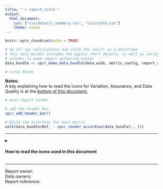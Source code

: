 ```yaml
---
title: "`r report_title`"
output: 
  html_document:
    css: ["css/details_summary.css", "css/style.css"]
    theme: cosmo
---
```


```r
knitr::opts_chunk$set(echo = TRUE)

# do all spc calculations and store the result in a dataframe
# this data_bundle includes the ggplot chart objects, as well as various
# columns to make report authoring easier
data_bundle <- spcr_make_data_bundle(data_wide, metric_config, report_config)

```

```r

# title block

```

**Notes:**  
A key explaining how to read the icons for Variation, Assurance, and Data Quality is at the [bottom of this document.](#icon-key)

```r

# main report render

# add the header bar
spcr_add_header_bar()

# build the accordion for each metric
walk(data_bundle$Ref, ~ spcr_render_accordion(data_bundle[., ]))

```

---

<details>
  <summary>
    <h4 class = "outer_flex" id="icon-key" style = "justify-content: flex-start">
    How to read the icons used in this document
    </h4>
  </summary>
  <div class = "details_content">

**SPC Variation Icons**

Used to summarise the type of variation seen in the most recent data point of a given measure.  

Icons | Variation Type | 
:----:|:---------------|
<img src = "../img/variation_icons/SC_HI_CON.png" class = "icon"> <img src = "../img/variation_icons/SC_LO_CON.png" class = "icon"> | The most recent data point exhibits special cause variation (in a concerning direction).  H is high, L is Low.  
<img src = "../img/variation_icons/SC_HI_IMP.png" class = "icon"> <img src = "../img/variation_icons/SC_LO_IMP.png" class = "icon"> | The most recent data point exhibits special cause variation (in an improving direction).  H is high, L is Low.  
<img src = "../img/variation_icons/SC_HI_NEUTRAL.png" class = "icon"> <img src = "../img/variation_icons/SC_LO_NEUTRAL.png" class = "icon"> | The most recent data point exhibits special cause variation, but neither direction represents concern or improvement (ie. the measure is neutral).  H is high, L is low.  
<img src = "../img/variation_icons/CC.png" class = "icon"> | The most recent data point exhibits common cause variation (ie. naturally-occurring variation, that is not statistically significant).  
 
 ---

**SPC Assurance Icons**

Used to summarise whether a measure is assured to meet a target.  

Icons | Assurance Type
:----:|:---------------
<img src = "../img/assurance_icons/PASS_TARG.png" class = "icon"> | The process is assured, and is likely to consistently pass the target set.  
<img src = "../img/assurance_icons/RND_TARG.png" class = "icon"> | The process is not assured, and will pass and fail the target based on variation in the process.
<img src = "../img/assurance_icons/FAIL_TARG.png" class = "icon"> | The process is not assured, and is likely to consistently fail to meet the target set.  

  </div>
</details>

---
Report owner:  
Data owners:  
Report reference:  
